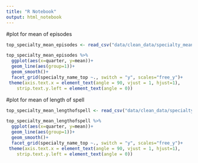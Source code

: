```yaml
---
title: "R Notebook"
output: html_notebook
---
```

#plot for mean of episodes
```r
top_specialty_mean_episodes <- read_csv("data/clean_data/specialty_mean_episodes.csv") 

top_specialty_mean_episodes %>% 
  ggplot(aes(x=quarter, y=mean))+
  geom_line(aes(group=1))+
  geom_smooth()+
  facet_grid(specialty_name_top ~., switch = "y", scales="free_y")+
 theme(axis.text.x = element_text(angle = 90, vjust = 1, hjust=1), 
    strip.text.y.left = element_text(angle = 0))
```

#plot for mean of length of spell
```r
top_specialty_mean_lengthofspell <- read_csv("data/clean_data/specialty_mean_lengthofspell.csv") 

top_specialty_mean_lengthofspell %>% 
  ggplot(aes(x=quarter, y=mean))+
  geom_line(aes(group=1))+
  geom_smooth()+
  facet_grid(specialty_name_top ~., switch = "y", scales="free_y")+
 theme(axis.text.x = element_text(angle = 90, vjust = 1, hjust=1), 
    strip.text.y.left = element_text(angle = 0))
```